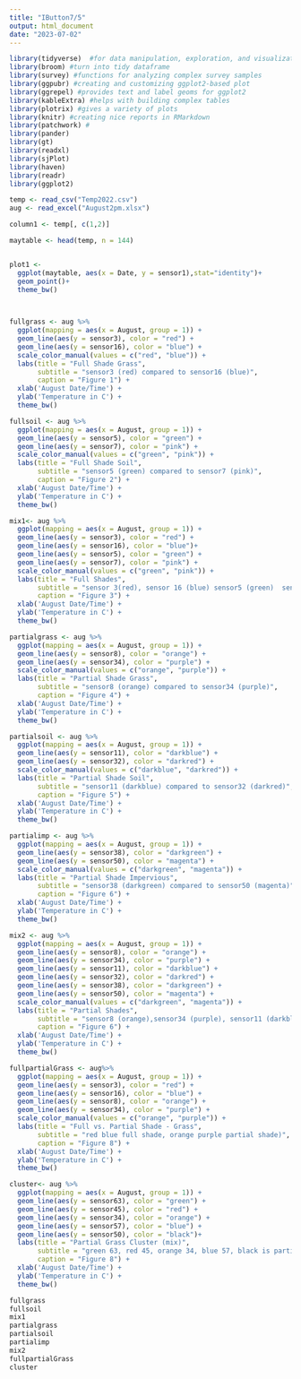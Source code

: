 ```yaml
---
title: "IButton7/5"
output: html_document
date: "2023-07-02"
---
```

```r
library(tidyverse)  #for data manipulation, exploration, and visualization
library(broom) #turn into tidy dataframe
library(survey) #functions for analyzing complex survey samples
library(ggpubr) #creating and customizing ggplot2-based plot
library(ggrepel) #provides text and label geoms for ggplot2
library(kableExtra) #helps with building complex tables
library(plotrix) #gives a variety of plots
library(knitr) #creating nice reports in RMarkdown
library(patchwork) #
library(pander)
library(gt)
library(readxl)
library(sjPlot)
library(haven)
library(readr)
library(ggplot2)
```

```r
temp <- read_csv("Temp2022.csv")
aug <- read_excel("August2pm.xlsx")

column1 <- temp[, c(1,2)]

maytable <- head(temp, n = 144)


plot1 <-
  ggplot(maytable, aes(x = Date, y = sensor1),stat="identity")+
  geom_point()+
  theme_bw()


  
fullgrass <- aug %>%
  ggplot(mapping = aes(x = August, group = 1)) +
  geom_line(aes(y = sensor3), color = "red") +
  geom_line(aes(y = sensor16), color = "blue") +
  scale_color_manual(values = c("red", "blue")) +
  labs(title = "Full Shade Grass",
       subtitle = "sensor3 (red) compared to sensor16 (blue)",
       caption = "Figure 1") +
  xlab('August Date/Time') +
  ylab('Temperature in C') +
  theme_bw()

fullsoil <- aug %>%
  ggplot(mapping = aes(x = August, group = 1)) +
  geom_line(aes(y = sensor5), color = "green") +
  geom_line(aes(y = sensor7), color = "pink") +
  scale_color_manual(values = c("green", "pink")) +
  labs(title = "Full Shade Soil",
       subtitle = "sensor5 (green) compared to sensor7 (pink)",
       caption = "Figure 2") +
  xlab('August Date/Time') +
  ylab('Temperature in C') +
  theme_bw()

mix1<- aug %>%
  ggplot(mapping = aes(x = August, group = 1)) +
  geom_line(aes(y = sensor3), color = "red") +
  geom_line(aes(y = sensor16), color = "blue")+
  geom_line(aes(y = sensor5), color = "green") +
  geom_line(aes(y = sensor7), color = "pink") +
  scale_color_manual(values = c("green", "pink")) +
  labs(title = "Full Shades",
       subtitle = "sensor 3(red), sensor 16 (blue) sensor5 (green)  sensor7 (pink)",
       caption = "Figure 3") +
  xlab('August Date/Time') +
  ylab('Temperature in C') +
  theme_bw()

partialgrass <- aug %>%
  ggplot(mapping = aes(x = August, group = 1)) +
  geom_line(aes(y = sensor8), color = "orange") +
  geom_line(aes(y = sensor34), color = "purple") +
  scale_color_manual(values = c("orange", "purple")) +
  labs(title = "Partial Shade Grass",
       subtitle = "sensor8 (orange) compared to sensor34 (purple)",
       caption = "Figure 4") +
  xlab('August Date/Time') +
  ylab('Temperature in C') +
  theme_bw()

partialsoil <- aug %>%
  ggplot(mapping = aes(x = August, group = 1)) +
  geom_line(aes(y = sensor11), color = "darkblue") +
  geom_line(aes(y = sensor32), color = "darkred") +
  scale_color_manual(values = c("darkblue", "darkred")) +
  labs(title = "Partial Shade Soil",
       subtitle = "sensor11 (darkblue) compared to sensor32 (darkred)",
       caption = "Figure 5") +
  xlab('August Date/Time') +
  ylab('Temperature in C') +
  theme_bw()

partialimp <- aug %>%
  ggplot(mapping = aes(x = August, group = 1)) +
  geom_line(aes(y = sensor38), color = "darkgreen") +
  geom_line(aes(y = sensor50), color = "magenta") +
  scale_color_manual(values = c("darkgreen", "magenta")) +
  labs(title = "Partial Shade Impervious",
       subtitle = "sensor38 (darkgreen) compared to sensor50 (magenta)",
       caption = "Figure 6") +
  xlab('August Date/Time') +
  ylab('Temperature in C') +
  theme_bw()

mix2 <- aug %>%
  ggplot(mapping = aes(x = August, group = 1)) +
  geom_line(aes(y = sensor8), color = "orange") +
  geom_line(aes(y = sensor34), color = "purple") +
  geom_line(aes(y = sensor11), color = "darkblue") +
  geom_line(aes(y = sensor32), color = "darkred") +
  geom_line(aes(y = sensor38), color = "darkgreen") +
  geom_line(aes(y = sensor50), color = "magenta") +
  scale_color_manual(values = c("darkgreen", "magenta")) +
  labs(title = "Partial Shades",
       subtitle = "sensor8 (orange),sensor34 (purple), sensor11 (darkblue), sensor32 (darkred), sensor38 (darkgreen), sensor50 (magenta)",
       caption = "Figure 6") +
  xlab('August Date/Time') +
  ylab('Temperature in C') +
  theme_bw()

fullpartialGrass <- aug%>%
  ggplot(mapping = aes(x = August, group = 1)) +
  geom_line(aes(y = sensor3), color = "red") +
  geom_line(aes(y = sensor16), color = "blue") +
  geom_line(aes(y = sensor8), color = "orange") +
  geom_line(aes(y = sensor34), color = "purple") +
  scale_color_manual(values = c("orange", "purple")) +
  labs(title = "Full vs. Partial Shade - Grass",
       subtitle = "red blue full shade, orange purple partial shade)",
       caption = "Figure 8") +
  xlab('August Date/Time') +
  ylab('Temperature in C') +
  theme_bw()

cluster<- aug %>%
  ggplot(mapping = aes(x = August, group = 1)) +
  geom_line(aes(y = sensor63), color = "green") +
  geom_line(aes(y = sensor45), color = "red") +
  geom_line(aes(y = sensor34), color = "orange") +
  geom_line(aes(y = sensor57), color = "blue") +
  geom_line(aes(y = sensor50), color = "black")+
  labs(title = "Partial Grass Cluster (mix)",
       subtitle = "green 63, red 45, orange 34, blue 57, black is partial impervious sensor 50",
       caption = "Figure 8") +
  xlab('August Date/Time') +
  ylab('Temperature in C') +
  theme_bw()

```

```r
fullgrass
fullsoil
mix1
partialgrass
partialsoil
partialimp
mix2
fullpartialGrass
cluster

```

